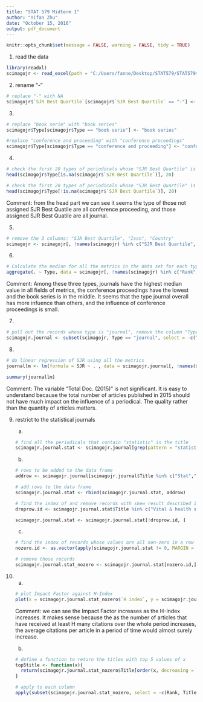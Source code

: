 ```yaml
---
title: "STAT 579 Midterm 1"
author: "Yifan Zhu"
date: "October 15, 2016"
output: pdf_document
---
```


```r
knitr::opts_chunk$set(message = FALSE, warning = FALSE, tidy = TRUE)
```

1. read the data
```r
library(readxl)
scimagojr <- read_excel(path = "C:/Users/fanne/Desktop/STAT579/STAT579mid1/scimagojr.xlsx")
```

2. rename "-"
```r
# replace "-" with NA
scimagojr$`SJR Best Quartile`[scimagojr$`SJR Best Quartile` == "-"] <- NA
```

3. 
```r
# replace "book serie" with "book series"
scimagojr$Type[scimagojr$Type == "book serie"] <- "book series"

#replace "conference and proceeding" with "conference proceedings"
scimagojr$Type[scimagojr$Type == "conference and proceeding"] <- "conference proceedings"
```
4. 
```r
# check the first 20 types of periodicals whose "SJR Best Quartile" is not avalaible 
head(scimagojr$Type[is.na(scimagojr$`SJR Best Quartile`)], 20)

# check the first 20 types of periodicals whose "SJR Best Quartile" is avalaible 
head(scimagojr$Type[!is.na(scimagojr$`SJR Best Quartile`)], 20)
```

Comment: from the head part we can see it seems the type of those not assigned SJR Best Quatile are all conference proceeding, and those assigned SJR Best Quatile are all journal.

5.
```r
# remove the 3 columns: "SJR Best Quartile", "Issn", "Country"
scimagojr <- scimagojr[, !names(scimagojr) %in% c("SJR Best Quartile", "Issn", "Country")]
```

6.
```r
# Calculate the median for all the metrics in the data set for each type
aggregate(. ~ Type, data = scimagojr[, !names(scimagojr) %in% c("Rank","Title")], FUN = median)
```

Comment: Among these three types, journals have the highest median value in all fields of metrics, the conference proceedings have the lowest and the book series is in the middle. It seems that the type journal overall has more infuence than others, and the influence of conference proceedings is small.

7.
```r
# pull out the records whose type is "journal", remove the column "Type"
scimagojr.journal <- subset(scimagojr, Type == "journal", select = -c(Type))
```

8.
```r
# do linear regression of SJR using all the metrics
journallm <- lm(formula = SJR ~ . , data = scimagojr.journal[, !names(scimagojr.journal) %in% c("Title", "Rank")])

summary(journallm)
```

Comment: The variable "Total Doc. (2015)" is not significant. It is easy to understand because the total number of articles published in 2015 should not have much impact on the influence of a periodical. The quality rather than the quantity of articles matters.

9. restrict to the statistical journals
    (a)
    ```r
    # find all the periodicals that contain "statistic" in the title
    scimagojr.journal.stat <- scimagojr.journal[grep(pattern = "statistic", x = scimagojr.journal$Title,      ignore.case = T), ]
    ```
    (b)
    ```r
    # rows to be added to the data frame
    addrow <- scimagojr.journal[scimagojr.journal$Title %in% c("Stat","Biometrika", "Biometrics", "Biometrical Journal"), ]

    # add rows to the data frame
    scimagojr.journal.stat <- rbind(scimagojr.journal.stat, addrow)
    
    # find the index of and remove records with skew result described in the problem
    droprow.id <- scimagojr.journal.stat$Title %in% c("Vital & health statistics. Series 3, Analytical and epidemiological studies / [U.S. Dept. of Health and Human Services, Public Health Service, National Center for Health Statistics]", "National vital statistics reports : from the Centers for Disease Control and Prevention, National Center for Health Statistics, National Vital Statistics System")

    scimagojr.journal.stat <- scimagojr.journal.stat[!droprow.id, ]
    ```


    (c)
    ```r
    # find the index of records whose values are all non-zero in a row
    nozero.id <- as.vector(apply(scimagojr.journal.stat != 0, MARGIN = 1, FUN = prod) == 1)
    
    # remove those records
    scimagojr.journal.stat_nozero <- scimagojr.journal.stat[nozero.id,]
    ```
    
10.
    (a)
    ```r
    # plot Impact Factor against H-Index
    plot(x = scimagojr.journal.stat_nozero$`H index`, y = scimagojr.journal.stat_nozero$`Citable Docs. (3years)`, log = "xy", xlab = "H-Index", ylab = "Impact Factor", main = "Impact Factor against H-Index")
    ```
    Comment: we can see the Impact Factor increases as the H-Index increases. It makes sense because the as the number of articles that have received at least H many citations over the whole period increases, the average citations per article in a period of time would almost surely increase.
    
    
    (b)
    ```r
    # define a function to return the titles with top 5 values of x
    top5title <- function(x){
      return(scimagojr.journal.stat_nozero$Title[order(x, decreasing = T)[1:5]])
    }
    
    # apply to each column
    apply(subset(scimagojr.journal.stat_nozero, select = -c(Rank, Title)), MARGIN = 2, FUN = top5title)
    ```


